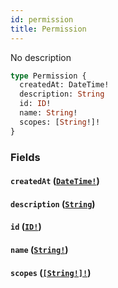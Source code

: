 ```yaml
---
id: permission
title: Permission
---
```


No description

```graphql
type Permission {
  createdAt: DateTime!
  description: String
  id: ID!
  name: String!
  scopes: [String!]!
}
```

### Fields

#### `createdAt` ([`DateTime!`](/graphql/scalars/date-time))

#### `description` ([`String`](/graphql/scalars/string))

#### `id` ([`ID!`](/graphql/scalars/id))

#### `name` ([`String!`](/graphql/scalars/string))

#### `scopes` ([`[String!]!`](/graphql/scalars/string))
